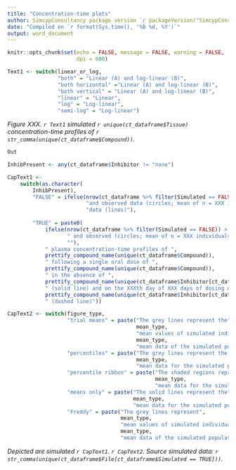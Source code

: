 ```yaml
---
title: "Concentration-time plots"
author: SimcypConsultancy package version `r packageVersion("SimcypConsultancy")`
date: "Compiled on `r format(Sys.time(), '%B %d, %Y')`"
output: word_document
---
```


```r

knitr::opts_chunk$set(echo = FALSE, message = FALSE, warning = FALSE, 
                      dpi = 600)

```

```r

Text1 <- switch(linear_or_log, 
                "both" = "Linear (A) and log-linear (B)",
                "both horizontal" ="Linear (A) and log-linear (B)",
                "both vertical" = "Linear (A) and log-linear (B)",
                "linear" = "Linear", 
                "log" = "Log-linear",
                "semi-log" = "Log-linear")

```


*Figure XXX. `r Text1` simulated `r unique(ct_dataframe$Tissue)` concentration-time profiles of `r str_comma(unique(ct_dataframe$Compound))`.*

```r

Out 

```

```r

InhibPresent <- any(ct_dataframe$Inhibitor != "none")

CapText1 <-
    switch(as.character(
        InhibPresent), 
        "FALSE" = ifelse(nrow(ct_dataframe %>% filter(Simulated == FALSE)) > 0,
                         "and observed data (circles; mean of n = XXX individuals; Clinical Study XXX)", 
                         "data (lines)"), 
        
        "TRUE" = paste0(
            ifelse(nrow(ct_dataframe %>% filter(Simulated == FALSE)) > 0,
                   " and observed (circles; mean of n = XXX individuals; Clinical Study XXX)", 
                   ""), 
            " plasma concentration-time profiles of ",
            prettify_compound_name(unique(ct_dataframe$Compound)), 
            " following a single oral dose of ", 
            prettify_compound_name(unique(ct_dataframe$Compound)), 
            " in the absence of ", 
            prettify_compound_name(unique(ct_dataframe$Inhibitor[ct_dataframe$Inhibitor != "none"])), 
            " (solid line) and on the XXXth day of XXX days of dosing of ", 
            prettify_compound_name(unique(ct_dataframe$Inhibitor[ct_dataframe$Inhibitor != "none"])), 
            " (dashed line)"))

CapText2 <- switch(figure_type, 
                   "trial means" = paste("The grey lines represent the", 
                                         mean_type, 
                                         "mean values of simulated individual trials and the black lines portray the",
                                         mean_type, 
                                         "mean data of the simulated population (n = XXX)"), 
                   "percentiles" = paste("The grey lines represent the 5th and 95th percentiles and the solid black line the",
                                         mean_type, 
                                         "mean data for the simulated population (n = XXX)"), 
                   "percentile ribbon" = paste("The shaded regions represent the 5th to the 95th percentiles and the solid black line the",
                                               mean_type, 
                                               "mean data for the simulated population (n = XXX)"), 
                   "means only" = paste("The solid lines represent the",
                                        mean_type, 
                                        "mean data for the simulated population (n = XXX)"), 
                   "Freddy" = paste("The grey lines represent",
                                    mean_type, 
                                    "mean values of simulated individual trials and the black lines portray the",
                                    mean_type, 
                                    "mean data of the simulated population (n = XXX). The dashed lines represent the 5th and 95th percentiles"))

```

*Depicted are simulated `r CapText1`. `r CapText2`. Source simulated data: `r str_comma(unique(ct_dataframe$File[ct_dataframe$Simulated == TRUE]))`.*




